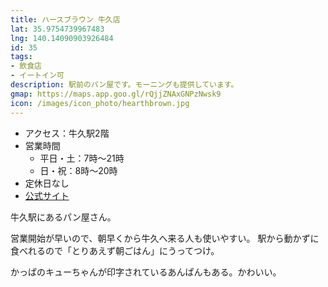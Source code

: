 ```yaml
---
title: ハースブラウン 牛久店
lat: 35.9754739967483
lng: 140.14090903926484
id: 35
tags:
- 飲食店
- イートイン可
description: 駅前のパン屋です。モーニングも提供しています。
gmap: https://maps.app.goo.gl/rQjjZNAxGNPzNwsk9
icon: /images/icon_photo/hearthbrown.jpg
---
```


<LinkedImage
  src="/images/photos/hearthbrow-menu.jpg"
  href="/photo_pages/hearthbrow-menu"
/>

- アクセス：牛久駅2階
- 営業時間
  - 平日・土：7時～21時
  - 日・祝：8時～20時
- 定休日なし
- [公式サイト](https://www.yamazakipan.co.jp/shops/hearthbrown/main.html)

牛久駅にあるパン屋さん。

営業開始が早いので、朝早くから牛久へ来る人も使いやすい。
駅から動かずに食べれるので「とりあえず朝ごはん」にうってつけ。

かっぱのキューちゃんが印字されているあんぱんもある。かわいい。

<LinkedImage
  src="/images/photos/hearthbrow.jpg"
  href="/photo_pages/hearthbrow"
/>
